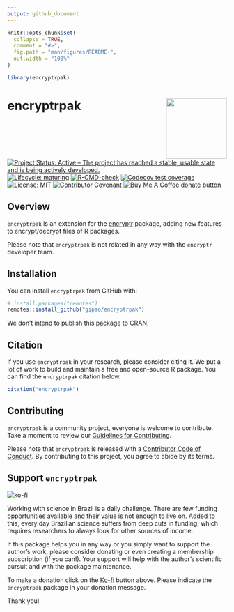 ```yaml
---
output: github_document
---
```


<!-- README.md is generated from README.Rmd. Please edit that file -->

```r
knitr::opts_chunk$set(
  collapse = TRUE,
  comment = "#>",
  fig.path = "man/figures/README-",
  out.width = "100%"
)

library(encryptrpak)
```

# encryptrpak <a href='https://gipso.github.io/encryptrpak/'><img src='man/figures/logo.png' align="right" height="139" /></a>

<!-- badges: start -->
[![Project Status: Active – The project has reached a stable, usable state and is being actively developed.](https://www.repostatus.org/badges/latest/active.svg)](https://www.repostatus.org/#active)
[![Lifecycle: maturing](https://img.shields.io/badge/lifecycle-maturing-blue.svg)](https://lifecycle.r-lib.org/articles/stages.html#maturing)
[![R-CMD-check](https://github.com/gipso/encryptrpak/workflows/R-CMD-check/badge.svg)](https://github.com/gipso/encryptrpak/actions)
[![Codecov test coverage](https://codecov.io/gh/gipso/encryptrpak/branch/main/graph/badge.svg)](https://app.codecov.io/gh/gipso/encryptrpak?branch=main)
[![License: MIT](https://img.shields.io/badge/license-MIT-green)](https://choosealicense.com/licenses/mit/)
[![Contributor Covenant](https://img.shields.io/badge/Contributor%20Covenant-v2.0%20adopted-ff69b4.svg)](https://gipso.github.io/encryptrpak/CODE_OF_CONDUCT.html)
[![Buy Me A Coffee donate button](https://img.shields.io/badge/buy%20me%20a%20coffee-donate-yellow.svg)](https://ko-fi.com/danielvartan)
<!-- badges: end -->

## Overview

`encryptrpak` is an extension for the [encryptr](https://github.com/SurgicalInformatics/encryptr) package, adding new features to encrypt/decrypt files of R packages.

Please note that `encryptrpak` is not related in any way with the `encryptr` developer team.

## Installation

You can install `encryptrpak` from GitHub with:

``` r
# install.packages("remotes")
remotes::install_github("gipso/encryptrpak")
```

We don't intend to publish this package to CRAN.

## Citation

If you use `encryptrpak` in your research, please consider citing it. We put a lot of work to build and maintain a free and open-source R package. You can find the `encryptrpak` citation below.

```r
citation("encryptrpak")
```

## Contributing

`encryptrpak` is a community project, everyone is welcome to contribute. Take a moment to review our [Guidelines for Contributing](https://gipso.github.io/encryptrpak/CONTRIBUTING.html).

Please note that `encryptrpak` is released with a [Contributor Code of
Conduct](https://gipso.github.io/encryptrpak/CODE_OF_CONDUCT.html). By contributing to this project, you agree to abide by its terms.

## Support `encryptrpak`

[![ko-fi](https://ko-fi.com/img/githubbutton_sm.svg)](https://ko-fi.com/danielvartan)

Working with science in Brazil is a daily challenge. There are few funding opportunities available and their value is not enough to live on. Added to this, every day Brazilian science suffers from deep cuts in funding, which requires researchers to always look for other sources of income.

If this package helps you in any way or you simply want to support the author's work, please consider donating or even creating a membership subscription (if you can!). Your support will help with the author's scientific pursuit and with the package maintenance.

To make a donation click on the [Ko-fi](https://ko-fi.com/danielvartan) button above. Please indicate the `encryptrpak` package in your donation message.

Thank you!
